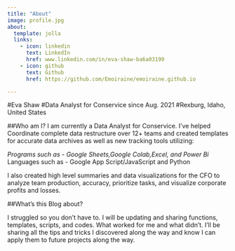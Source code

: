 ```yaml
---
title: "About"
image: profile.jpg
about:
  template: jolla
  links:
    - icon: linkedin
      text: LinkedIn
      href: www.linkedin.com/in/eva-shaw-ba6a03199
    - icon: github
      text: Github
      href: https://github.com/Emoiraine/emoiraine.github.io

---
```


#Eva Shaw
#Data Analyst for Conservice since Aug. 2021
#Rexburg, Idaho, United States

##Who am I?
I am currently a Data Analyst for Conservice. I've helped Coordinate complete data restructure over 12+ teams and created templates for accurate data archives as well as new tracking tools utilizing:

*Programs such as - Google Sheets,Google Colab,Excel, and Power Bi
*Languages such as - Google App Script/JavaScript and Python

I also created high level summaries and data visualizations for the CFO to analyze team production, accuracy, prioritize tasks, and visualize corporate profits and losses.

##What's this Blog about?

I struggled so you don't have to. I will be updating and sharing functions, templates, scripts, and codes. What worked for me and what didn't. I'll be sharing all the tips and tricks I discovered along the way and know I can apply them to future projects along the way. 

